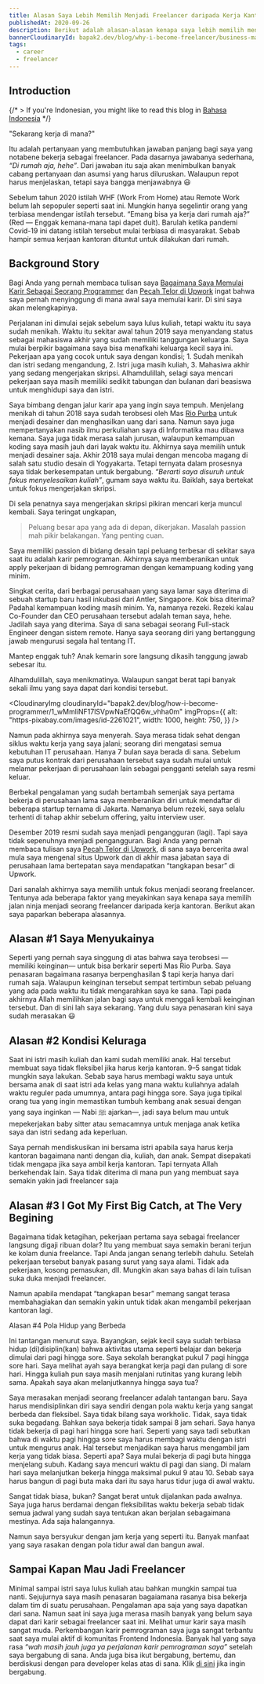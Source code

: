 ```yaml
---
title: Alasan Saya Lebih Memilih Menjadi Freelancer daripada Kerja Kantoran
publishedAt: 2020-09-26
description: Berikut adalah alasan-alasan kenapa saya lebih memilih menjadi pekerja serabutan (freelancer) daripada kerja kantoran
bannerCloudinaryId: bapak2.dev/blog/why-i-become-freelancer/business-man-ga172abfa3_1280_lscdfo
tags:
  - career
  - freelancer
---
```


## Introduction

{/* > If you're Indonesian, you might like to read this blog in [Bahasa Indonesia](/blog/id-2022-retrospective) */}

<callout-base class="aside">"Sekarang kerja di mana?"</callout-base>

Itu adalah pertanyaan yang membutuhkan jawaban panjang bagi saya yang notabene bekerja sebagai freelancer. Pada dasarnya jawabanya sederhana, _“Di rumah aja, hehe”_. Dari jawaban itu saja akan menimbulkan banyak cabang pertanyaan dan asumsi yang harus diluruskan. Walaupun repot harus menjelaskan, tetapi saya bangga menjawabnya 😃

Sebelum tahun 2020 istilah WHF (Work From Home) atau Remote Work belum lah sepopuler seperti saat ini. Mungkin hanya segelintir orang yang terbiasa mendengar istilah tersebut. “Emang bisa ya kerja dari rumah aja?” (Red — Enggak kemana-mana tapi dapet duit). Barulah ketika pandemi Covid-19 ini datang istilah tersebut mulai terbiasa di masyarakat. Sebab hampir semua kerjaan kantoran dituntut untuk dilakukan dari rumah.

## Background Story

Bagi Anda yang pernah membaca tulisan saya [Bagaimana Saya Memulai Karir Sebagai Seorang Programmer](https://hanihusam.com/blog/how-i-become-a-programmer) dan [Pecah Telor di Upwork](https://hanihusam.com/blog/my-first-1k-upwork) ingat bahwa saya pernah menyinggung di mana awal saya memulai karir. Di sini saya akan melengkapinya.

Perjalanan ini dimulai sejak sebelum saya lulus kuliah, tetapi waktu itu saya sudah menikah. Waktu itu sekitar awal tahun 2019 saya menyandang status sebagai mahasiswa akhir yang sudah memiliki tanggungan keluarga. Saya mulai berpikir bagaimana saya bisa menafkahi keluarga kecil saya ini. Pekerjaan apa yang cocok untuk saya dengan kondisi; 1. Sudah menikah dan istri sedang mengandung, 2. Istri juga masih kuliah, 3. Mahasiwa akhir yang sedang mengerjakan skripsi. Alhamdulillah, selagi saya mencari pekerjaan saya masih memiliki sedikit tabungan dan bulanan dari beasiswa untuk menghidupi saya dan istri.

Saya bimbang dengan jalur karir apa yang ingin saya tempuh. Menjelang menikah di tahun 2018 saya sudah terobsesi oleh Mas [Rio Purba](https://www.instagram.com/riopurbaid/) untuk menjadi desainer dan menghasilkan uang dari sana. Namun saya juga mempertanyakan nasib ilmu perkuliahan saya di Informatika mau dibawa kemana. Saya juga tidak merasa salah jurusan, walaupun kemampuan koding saya masih jauh dari layak waktu itu. Akhirnya saya memilih untuk menjadi desainer saja. Akhir 2018 saya mulai dengan mencoba magang di salah satu studio desain di Yogyakarta. Tetapi ternyata dalam prosesnya saya tidak berkesempatan untuk bergabung. _“Berarti saya disuruh untuk fokus menyelesaikan kuliah”_, gumam saya waktu itu. Baiklah, saya bertekat untuk fokus mengerjakan skripsi.

Di sela penatnya saya mengerjakan skripsi pikiran mencari kerja muncul kembali. Saya teringat ungkapan,

> Peluang besar apa yang ada di depan, dikerjakan. Masalah passion mah pikir belakangan. Yang penting cuan.

Saya memiliki passion di bidang desain tapi peluang terbesar di sekitar saya saat itu adalah karir pemrograman. Akhirnya saya memberanikan untuk apply pekerjaan di bidang pemrograman dengan kemampuang koding yang minim.

Singkat cerita, dari berbagai perusahaan yang saya lamar saya diterima di sebuah startup baru hasil inkubasi dari Antler, Singapore. Kok bisa diterima? Padahal kemampuan koding masih minim. Ya, namanya rezeki. Rezeki kalau Co-Founder dan CEO perusahaan tersebut adalah teman saya, hehe. Jadilah saya yang diterima. Saya di sana sebagai seorang Full-stack Engineer dengan sistem remote. Hanya saya seorang diri yang bertanggung jawab mengurusi segala hal tentang IT.

<callout-base class="aside">Mantep enggak tuh? Anak kemarin sore langsung dikasih tanggung jawab sebesar itu.</callout-base>

Alhamdulillah, saya menikmatinya. Walaupun sangat berat tapi banyak sekali ilmu yang saya dapat dari kondisi tersebut.

<CloudinaryImg
  cloudinaryId="bapak2.dev/blog/how-i-become-programmer/1_wMmliNF17lSVpwNaEfQQ6w_vhha0m"
  imgProps={{
    alt: "https-pixabay.com/images/id-2261021",
    width: 1000,
    height: 750,
  }}
/>

Namun pada akhirnya saya menyerah. Saya merasa tidak sehat dengan siklus waktu kerja yang saya jalani; seorang diri mengatasi semua kebutuhan IT perusahaan. Hanya 7 bulan saya berada di sana. Sebelum saya putus kontrak dari perusahaan tersebut saya sudah mulai untuk melamar pekerjaan di perusahaan lain sebagai pengganti setelah saya resmi keluar.

Berbekal pengalaman yang sudah bertambah semenjak saya pertama bekerja di perusahaan lama saya memberanikan diri untuk mendaftar di beberapa startup ternama di Jakarta. Namanya belum rezeki, saya selalu terhenti di tahap akhir sebelum offering, yaitu interview user.

Desember 2019 resmi sudah saya menjadi pengangguran (lagi). Tapi saya tidak sepenuhnya menjadi pengangguran. Bagi Anda yang pernah membaca tulisan saya [Pecah Telor di Upwork](https://hanihusam.com/blog/my-first-1k-upwork), di sana saya bercerita awal mula saya mengenal situs Upwork dan di akhir masa jabatan saya di perusahaan lama bertepatan saya mendapatkan “tangkapan besar” di Upwork.

Dari sanalah akhirnya saya memilih untuk fokus menjadi seorang freelancer. Tentunya ada beberapa faktor yang meyakinkan saya kenapa saya memilih jalan ninja menjadi seorang freelancer daripada kerja kantoran. Berikut akan saya paparkan beberapa alasannya.

## Alasan \#1 Saya Menyukainya

Seperti yang pernah saya singgung di atas bahwa saya terobsesi — memiliki keinginan— untuk bisa berkarir seperti Mas Rio Purba. Saya penasaran bagaimana rasanya berpenghasilan $ tapi kerja hanya dari rumah saja. Walaupun keinginan tersebut sempat tertimbun sebab peluang yang ada pada waktu itu tidak mengarahkan saya ke sana. Tapi pada akhirnya Allah memilihkan jalan bagi saya untuk menggali kembali keinginan tersebut. Dan di sini lah saya sekarang. Yang dulu saya penasaran kini saya sudah merasakan 😃

## Alasan \#2 Kondisi Keluraga

Saat ini istri masih kuliah dan kami sudah memiliki anak. Hal tersebut membuat saya tidak fleksibel jika harus kerja kantoran. 9–5 sangat tidak mungkin saya lakukan. Sebab saya harus membagi waktu saya untuk bersama anak di saat istri ada kelas yang mana waktu kuliahnya adalah waktu reguler pada umumnya, antara pagi hingga sore. Saya juga tipikal orang tua yang ingin memastikan tumbuh kembang anak sesuai dengan yang saya inginkan — Nabi ﷺ ajarkan—, jadi saya belum mau untuk mepekerjakan baby sitter atau semacamnya untuk menjaga anak ketika saya dan istri sedang ada keperluan.

Saya pernah mendiskusikan ini bersama istri apabila saya harus kerja kantoran bagaimana nanti dengan dia, kuliah, dan anak. Sempat disepakati tidak mengapa jika saya ambil kerja kantoran. Tapi ternyata Allah berkehendak lain. Saya tidak diterima di mana pun yang membuat saya semakin yakin jadi freelancer saja

## Alasan \#3 I Got My First Big Catch, at The Very Begining

Bagaimana tidak ketagihan, pekerjaan pertama saya sebagai freelancer langsung digaji ribuan dolar? Itu yang membuat saya semakin berani terjun ke kolam dunia freelance. Tapi Anda jangan senang terlebih dahulu. Setelah pekerjaan tersebut banyak pasang surut yang saya alami. Tidak ada pekerjaan, kosong pemasukan, dll. Mungkin akan saya bahas di lain tulisan suka duka menjadi freelancer.

Namun apabila mendapat “tangkapan besar” memang sangat terasa membahagiakan dan semakin yakin untuk tidak akan mengambil pekerjaan kantoran lagi.

Alasan \#4 Pola Hidup yang Berbeda

Ini tantangan menurut saya. Bayangkan, sejak kecil saya sudah terbiasa hidup (di)disiplin(kan) bahwa aktivitas utama seperti belajar dan bekerja dimulai dari pagi hingga sore. Saya sekolah berangkat pukul 7 pagi hingga sore hari. Saya melihat ayah saya berangkat kerja pagi dan pulang di sore hari. Hingga kuliah pun saya masih menjalani rutinitas yang kurang lebih sama. Apakah saya akan melanjutkannya hingga saya tua?

Saya merasakan menjadi seorang freelancer adalah tantangan baru. Saya harus mendisiplinkan diri saya sendiri dengan pola waktu kerja yang sangat berbeda dan fleksibel. Saya tidak bilang saya workholic. Tidak, saya tidak suka begadang. Bahkan saya bekerja tidak sampai 8 jam sehari. Saya hanya tidak bekerja di pagi hari hingga sore hari. Seperti yang saya tadi sebutkan bahwa di waktu pagi hingga sore saya harus membagi waktu dengan istri untuk mengurus anak. Hal tersebut menjadikan saya harus mengambil jam kerja yang tidak biasa. Seperti apa? Saya mulai bekerja di pagi buta hingga menjelang subuh. Kadang saya mencuri waktu di pagi dan siang. Di malam hari saya melanjutkan bekerja hingga maksimal pukul 9 atau 10. Sebab saya harus bangun di pagi buta maka dari itu saya harus tidur juga di awal waktu.

Sangat tidak biasa, bukan? Sangat berat untuk dijalankan pada awalnya. Saya juga harus berdamai dengan fleksibilitas waktu bekerja sebab tidak semua jadwal yang sudah saya tentukan akan berjalan sebagaimana mestinya. Ada saja halangannya.

Namun saya bersyukur dengan jam kerja yang seperti itu. Banyak manfaat yang saya rasakan dengan pola tidur awal dan bangun awal.

## Sampai Kapan Mau Jadi Freelancer

Minimal sampai istri saya lulus kuliah atau bahkan mungkin sampai tua nanti. Sejujurnya saya masih penasaran bagaiamana rasanya bisa bekerja dalam tim di suatu perusahaan. Pengalaman apa saja yang saya dapatkan dari sana. Namun saat ini saya juga merasa masih banyak yang belum saya dapat dari karir sebagai freelancer saat ini. Melihat umur karir saya masih sangat muda. Perkembangan karir pemrograman saya juga sangat terbantu saat saya mulai aktif di komunitas Frontend Indonesia. Banyak hal yang saya rasa _“wah masih jauh juga ya perjalanan karir pemrograman saya”_ setelah saya bergabung di sana. Anda juga bisa ikut bergabung, bertemu, dan berdiskusi dengan para developer kelas atas di sana. Klik [di sini](https://discord.gg/hBxdKhh) jika ingin bergabung.
